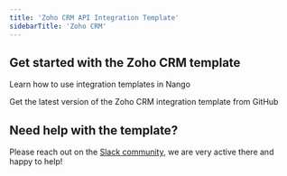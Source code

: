 ```yaml
---
title: 'Zoho CRM API Integration Template'
sidebarTitle: 'Zoho CRM'
---
```


## Get started with the Zoho CRM template

<Card title="How to use integration templates"
      href="/integration-templates/overview#how-to-use-integration-templates"
      icon="book-open">
    Learn how to use integration templates in Nango
</Card>

<Card title="Get the Zoho CRM template"
      href="https://github.com/NangoHQ/nango/tree/master/integration-templates/zoho-crm"
      icon="github">
    Get the latest version of the Zoho CRM integration template from GitHub
</Card>

## Need help with the template?
Please reach out on the [Slack community](https://nango.dev/slack), we are very active there and happy to help!